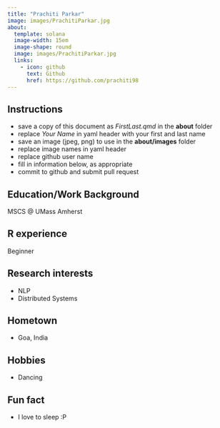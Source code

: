 ```yaml
---
title: "Prachiti Parkar"
image: images/PrachitiParkar.jpg
about:
  template: solana
  image-width: 15em
  image-shape: round
  image: images/PrachitiParkar.jpg
  links:
    - icon: github
      text: Github
      href: https://github.com/prachiti98
---
```


## Instructions

  - save a copy of this document as *FirstLast.qmd* in the **about** folder
  - replace *Your Name* in yaml header with your first and last name
  - save an image (jpeg, png) to use in the **about/images** folder
  - replace image names in yaml header
  - replace github user name
  - fill in information below, as appropriate
  - commit to github and submit pull request

## Education/Work Background
MSCS @ UMass Amherst



## R experience
Beginner

## Research interests
* NLP
* Distributed Systems

## Hometown
* Goa, India

## Hobbies
* Dancing

## Fun fact
* I love to sleep :P